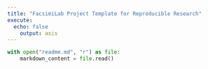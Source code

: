 ```yaml
---
title: "FacsimiLab Project Template for Reproducible Research"
execute:
  echo: false
	output: asis
---
```



<!-- Automatically render the readme as the index page -->

```python
with open("readme.md", "r") as file:
    markdown_content = file.read()
```
